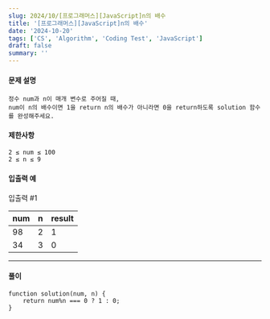```yaml
---
slug: 2024/10/[프로그래머스][JavaScript]n의 배수
title: '[프로그래머스][JavaScript]n의 배수'
date: '2024-10-20'
tags: ['CS', 'Algorithm', 'Coding Test', 'JavaScript']
draft: false
summary: ''
---
```

#### 문제 설명
    정수 num과 n이 매개 변수로 주어질 때, 
    num이 n의 배수이면 1을 return n의 배수가 아니라면 0을 return하도록 solution 함수를 완성해주세요.
#### 제한사항
    2 ≤ num ≤ 100
    2 ≤ n ≤ 9
#### 입출력 예
입출력 #1

| num	 | n	  |result|
|------|-----|------|
| 98	  | 2	  |1|
| 34	  | 3	  |0|

---
#### 풀이
````
function solution(num, n) {
    return num%n === 0 ? 1 : 0;
}
````